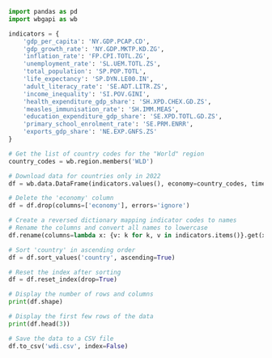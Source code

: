 ```python
import pandas as pd
import wbgapi as wb

indicators = {
    'gdp_per_capita': 'NY.GDP.PCAP.CD',
    'gdp_growth_rate': 'NY.GDP.MKTP.KD.ZG',
    'inflation_rate': 'FP.CPI.TOTL.ZG',
    'unemployment_rate': 'SL.UEM.TOTL.ZS',
    'total_population': 'SP.POP.TOTL',
    'life_expectancy': 'SP.DYN.LE00.IN',
    'adult_literacy_rate': 'SE.ADT.LITR.ZS',
    'income_inequality': 'SI.POV.GINI',
    'health_expenditure_gdp_share': 'SH.XPD.CHEX.GD.ZS',
    'measles_immunisation_rate': 'SH.IMM.MEAS',
    'education_expenditure_gdp_share': 'SE.XPD.TOTL.GD.ZS',
    'primary_school_enrolment_rate': 'SE.PRM.ENRR',
    'exports_gdp_share': 'NE.EXP.GNFS.ZS'
}

# Get the list of country codes for the "World" region
country_codes = wb.region.members('WLD')

# Download data for countries only in 2022
df = wb.data.DataFrame(indicators.values(), economy=country_codes, time=2022, skipBlanks=True, labels=True).reset_index()

# Delete the 'economy' column
df = df.drop(columns=['economy'], errors='ignore')

# Create a reversed dictionary mapping indicator codes to names
# Rename the columns and convert all names to lowercase
df.rename(columns=lambda x: {v: k for k, v in indicators.items()}.get(x, x).lower(), inplace=True)

# Sort 'country' in ascending order
df = df.sort_values('country', ascending=True)

# Reset the index after sorting
df = df.reset_index(drop=True)

# Display the number of rows and columns
print(df.shape)

# Display the first few rows of the data
print(df.head(3))

# Save the data to a CSV file
df.to_csv('wdi.csv', index=False)

```